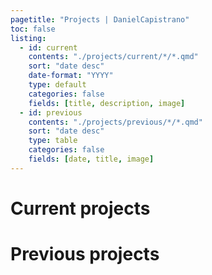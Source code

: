 ```yaml
---
pagetitle: "Projects | DanielCapistrano"
toc: false
listing:
  - id: current
    contents: "./projects/current/*/*.qmd"
    sort: "date desc"
    date-format: "YYYY"
    type: default
    categories: false
    fields: [title, description, image]
  - id: previous
    contents: "./projects/previous/*/*.qmd"
    sort: "date desc"
    type: table
    categories: false
    fields: [date, title, image]
---
```



# Current projects

:::{#current}
:::

# Previous projects

:::{#previous}
:::

